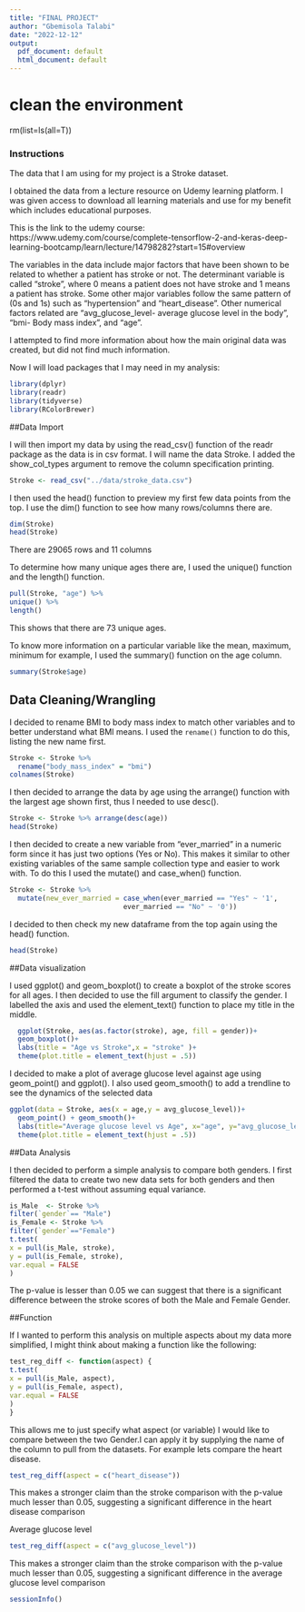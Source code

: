 ---
title: "FINAL PROJECT"
author: "Gbemisola Talabi"
date: "2022-12-12"
output:
  pdf_document: default
  html_document: default
---

# clean the environment
rm(list=ls(all=T))

### **Instructions**
The data that I am using for my project is a Stroke dataset.

I obtained the data from a lecture resource on Udemy learning platform. I was given access to download all learning materials and use for my benefit which includes educational purposes.

This is the link to the udemy course: https://www.udemy.com/course/complete-tensorflow-2-and-keras-deep-learning-bootcamp/learn/lecture/14798282?start=15#overview

The variables in the data include major factors that have been shown to be related to whether a patient has stroke or not. The determinant variable is called “stroke”, where 0 means a patient does not have stroke and 1 means a patient has stroke. Some other major variables follow the same pattern of (0s and 1s) such as "hypertension" and "heart_disease". Other numerical factors related are "avg_glucose_level- average glucose level in the body", "bmi- Body mass index", and "age". 

I attempted to find more information about how the main original data was created, but did not find much information.


Now I will load packages that I may need in my analysis:
```{r}
library(dplyr)
library(readr)
library(tidyverse)
library(RColorBrewer)
```


##Data Import 


I will then import my data by using the read_csv() function of the readr package as the data is in csv format. I will name the data Stroke. I added the show_col_types argument to remove the column specification printing.
```{r}
Stroke <- read_csv("../data/stroke_data.csv")
```

I then used the head() function to preview my first few data points from the top. I use the dim() function to see how many rows/columns there are.

```{r}
dim(Stroke)
head(Stroke)
```
There are 29065 rows and 11 columns 


To determine how many unique ages there are, I used the unique() function and the length() function.

```{r}
pull(Stroke, "age") %>%
unique() %>%
length()
```
This shows that there are 73 unique ages.


To know more information on a particular variable like the mean, maximum, minimum for example, I used the summary() function on the age column.
```{r}
summary(Stroke$age)
```



## Data Cleaning/Wrangling

I decided to rename BMI to body mass index to match other variables and to better understand what BMI means. I used the `rename()` function to do this, listing the new name first.

```{r}
Stroke <- Stroke %>%
  rename("body_mass_index" = "bmi")
colnames(Stroke)
```

I then decided to arrange the data by age using the arrange() function with the largest age shown first, thus I needed to use desc().

```{r}
Stroke <- Stroke %>% arrange(desc(age))
head(Stroke)
```


I then decided to create a new variable from "ever_married" in a numeric form since it has just two options (Yes or No). This makes it similar to other existing variables of the same sample collection type and easier to work with. To do this I used the mutate() and case_when() function.

```{r}
Stroke <- Stroke %>%
  mutate(new_ever_married = case_when(ever_married == "Yes" ~ '1',
                            ever_married == "No" ~ '0'))
```


I decided to then check my new dataframe from the top again using the head() function.

```{r}
head(Stroke)
```


##Data visualization


I used ggplot() and geom_boxplot() to create a boxplot of the stroke scores for all ages. I then decided to use the fill argument to classify the gender. I labelled the axis and used the element_text() function to place my title in the middle.

```{r}
  ggplot(Stroke, aes(as.factor(stroke), age, fill = gender))+
  geom_boxplot()+
  labs(title = "Age vs Stroke",x = "stroke" )+
  theme(plot.title = element_text(hjust = .5))
```

I decided to make a plot of average glucose level against age using geom_point() and ggplot(). I also used geom_smooth() to add a trendline to see the dynamics of the selected data

```{r}
ggplot(data = Stroke, aes(x = age,y = avg_glucose_level))+
  geom_point() + geom_smooth()+
  labs(title="Average glucose level vs Age", x="age", y="avg_glucose_level")+ 
  theme(plot.title = element_text(hjust = .5))
```


##Data Analysis

I then decided to perform a simple analysis to compare both genders. I first filtered the data to create two new data sets for both genders and then performed a t-test without assuming equal variance.

```{r}
is_Male  <- Stroke %>%
filter(`gender`== "Male")
is_Female <- Stroke %>%
filter(`gender`=="Female")
t.test(
x = pull(is_Male, stroke),
y = pull(is_Female, stroke),
var.equal = FALSE
)
```
The p-value is lesser than 0.05 we can suggest that there is a significant difference between the stroke scores of both the Male and Female Gender.

##Function

If I wanted to perform this analysis on multiple aspects about my data more simplified, I might think about making a function like the following:
```{r}
test_reg_diff <- function(aspect) {
t.test(
x = pull(is_Male, aspect),
y = pull(is_Female, aspect),
var.equal = FALSE
)
}
```

This allows me to just specify what aspect (or variable) I would like to compare between the two Gender.I can apply it by supplying the name of the column to pull from the datasets. For example lets compare the heart disease.

```{r}
test_reg_diff(aspect = c("heart_disease"))
```
This makes a stronger claim than the stroke comparison with the p-value much lesser than 0.05, suggesting a significant difference in the heart disease comparison

Average glucose level

```{r}
test_reg_diff(aspect = c("avg_glucose_level"))
```
This makes a stronger claim than the stroke comparison with the p-value much lesser than 0.05, suggesting a significant difference in the average glucose level comparison

```{r}
sessionInfo()
```





